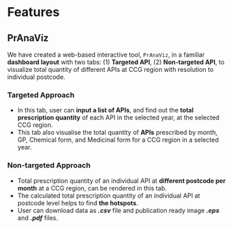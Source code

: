 # Features {#features}

## PrAnaViz

We have created a web-based interactive tool, `PrAnaViz`, in a familiar **dashboard layout** with two tabs: (1) **Targeted API**, (2) **Non-targeted API**, to visualize total quantity of different APIs at CCG region with resolution to individual postcode. 

### Targeted Approach

- In this tab, user can **input a list of APIs**, and find out the **total prescription quantity** of each API in the selected year, at the selected CCG region.
- This tab also visualise the total quantity of **APIs** prescribed by  month, GP, Chemical form, and  Medicinal form for a CCG region in a selected year.

### Non-targeted Approach

- Total prescription quantity of an individual API at **different postcode per month** at a CCG region, can be rendered in this tab.
- The calculated total prescription quantity of an individual API at postcode level helps to find **the hotspots**.
- User can download data as **_.csv_** file and publication ready image **_.eps_** and **_.pdf_** files.
